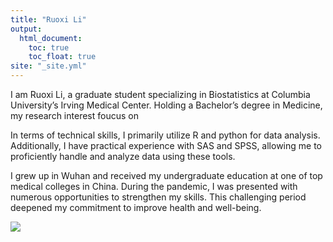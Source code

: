 ```yaml
---
title: "Ruoxi Li"
output: 
  html_document:
    toc: true
    toc_float: true
site: "_site.yml"
---
```


I am Ruoxi Li, a graduate student specializing in Biostatistics at Columbia University's Irving Medical Center. Holding a Bachelor's degree in Medicine, my research interest foucus on 

In terms of technical skills, I primarily utilize R and python for data analysis. Additionally, I have practical experience with SAS and SPSS, allowing me to proficiently handle and analyze data using these tools.

I grew up in Wuhan and received my undergraduate education at one of top medical colleges in China. During the pandemic, I was presented with numerous opportunities to strengthen my skills. This challenging period deepened my commitment to improve health and well-being.

![](kitty.jpg)
